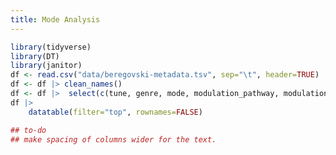 ```yaml
--- 
title: Mode Analysis
---
```


```r
library(tidyverse)
library(DT)
library(janitor)
df <- read.csv("data/beregovski-metadata.tsv", sep="\t", header=TRUE)
df <- df |> clean_names()
df <- df |>  select(c(tune, genre, mode, modulation_pathway, modulation_measures, one_mode, mode_notes))
df |>          
    datatable(filter="top", rownames=FALSE)

## to-do
## make spacing of columns wider for the text.

```